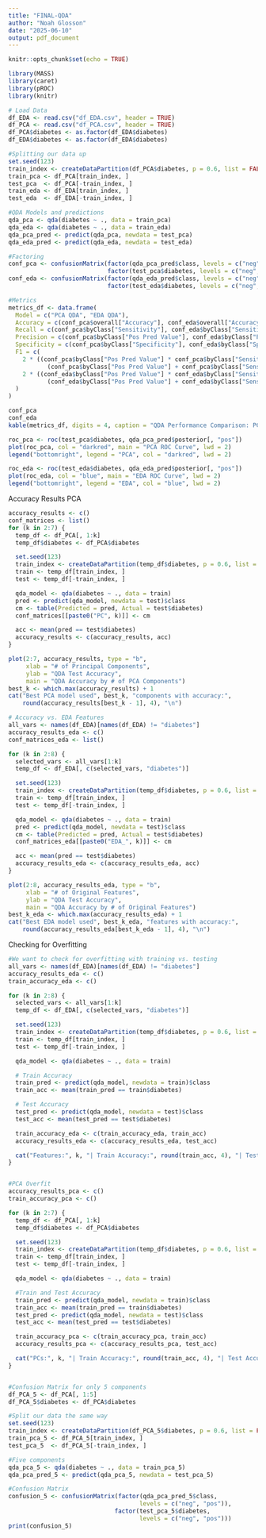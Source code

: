 ```yaml
---
title: "FINAL-QDA"
author: "Noah Glosson"
date: "2025-06-10"
output: pdf_document
---
```


```r
knitr::opts_chunk$set(echo = TRUE)
```

```r
library(MASS)
library(caret)
library(pROC)
library(knitr)

# Load Data
df_EDA <- read.csv("df_EDA.csv", header = TRUE)
df_PCA <- read.csv("df_PCA.csv", header = TRUE)
df_PCA$diabetes <- as.factor(df_EDA$diabetes)
df_EDA$diabetes <- as.factor(df_EDA$diabetes)

#Splitting our data up
set.seed(123)
train_index <- createDataPartition(df_PCA$diabetes, p = 0.6, list = FALSE)
train_pca <- df_PCA[train_index, ]
test_pca  <- df_PCA[-train_index, ]
train_eda <- df_EDA[train_index, ]
test_eda  <- df_EDA[-train_index, ]

#QDA Models and predictions
qda_pca <- qda(diabetes ~ ., data = train_pca)
qda_eda <- qda(diabetes ~ ., data = train_eda)
qda_pca_pred <- predict(qda_pca, newdata = test_pca)
qda_eda_pred <- predict(qda_eda, newdata = test_eda)

#Factoring
conf_pca <- confusionMatrix(factor(qda_pca_pred$class, levels = c("neg", "pos")),
                            factor(test_pca$diabetes, levels = c("neg", "pos")))
conf_eda <- confusionMatrix(factor(qda_eda_pred$class, levels = c("neg", "pos")),
                            factor(test_eda$diabetes, levels = c("neg", "pos")))

#Metrics
metrics_df <- data.frame(
  Model = c("PCA QDA", "EDA QDA"),
  Accuracy = c(conf_pca$overall["Accuracy"], conf_eda$overall["Accuracy"]),
  Recall = c(conf_pca$byClass["Sensitivity"], conf_eda$byClass["Sensitivity"]),
  Precision = c(conf_pca$byClass["Pos Pred Value"], conf_eda$byClass["Pos Pred Value"]),
  Specificity = c(conf_pca$byClass["Specificity"], conf_eda$byClass["Specificity"]),
  F1 = c(
    2 * ((conf_pca$byClass["Pos Pred Value"] * conf_pca$byClass["Sensitivity"]) /
           (conf_pca$byClass["Pos Pred Value"] + conf_pca$byClass["Sensitivity"])),
    2 * ((conf_eda$byClass["Pos Pred Value"] * conf_eda$byClass["Sensitivity"]) /
           (conf_eda$byClass["Pos Pred Value"] + conf_eda$byClass["Sensitivity"]))
  )
)

conf_pca
conf_eda
kable(metrics_df, digits = 4, caption = "QDA Performance Comparison: PCA vs EDA")

```

```r

roc_pca <- roc(test_pca$diabetes, qda_pca_pred$posterior[, "pos"])
plot(roc_pca, col = "darkred", main = "PCA ROC Curve", lwd = 2)
legend("bottomright", legend = "PCA", col = "darkred", lwd = 2)

roc_eda <- roc(test_eda$diabetes, qda_eda_pred$posterior[, "pos"])
plot(roc_eda, col = "blue", main = "EDA ROC Curve", lwd = 2)
legend("bottomright", legend = "EDA", col = "blue", lwd = 2)

```

Accuracy Results PCA
```r
accuracy_results <- c()
conf_matrices <- list()
for (k in 2:7) {
  temp_df <- df_PCA[, 1:k]
  temp_df$diabetes <- df_PCA$diabetes

  set.seed(123)
  train_index <- createDataPartition(temp_df$diabetes, p = 0.6, list = FALSE)
  train <- temp_df[train_index, ]
  test <- temp_df[-train_index, ]

  qda_model <- qda(diabetes ~ ., data = train)
  pred <- predict(qda_model, newdata = test)$class
  cm <- table(Predicted = pred, Actual = test$diabetes)
  conf_matrices[[paste0("PC", k)]] <- cm

  acc <- mean(pred == test$diabetes)
  accuracy_results <- c(accuracy_results, acc)
}

plot(2:7, accuracy_results, type = "b",
     xlab = "# of Principal Components",
     ylab = "QDA Test Accuracy",
     main = "QDA Accuracy by # of PCA Components")
best_k <- which.max(accuracy_results) + 1
cat("Best PCA model used", best_k, "components with accuracy:",
    round(accuracy_results[best_k - 1], 4), "\n")

```




```r
# Accuracy vs. EDA Features
all_vars <- names(df_EDA)[names(df_EDA) != "diabetes"]
accuracy_results_eda <- c()
conf_matrices_eda <- list()

for (k in 2:8) {
  selected_vars <- all_vars[1:k]
  temp_df <- df_EDA[, c(selected_vars, "diabetes")]

  set.seed(123)
  train_index <- createDataPartition(temp_df$diabetes, p = 0.6, list = FALSE)
  train <- temp_df[train_index, ]
  test <- temp_df[-train_index, ]

  qda_model <- qda(diabetes ~ ., data = train)
  pred <- predict(qda_model, newdata = test)$class
  cm <- table(Predicted = pred, Actual = test$diabetes)
  conf_matrices_eda[[paste0("EDA_", k)]] <- cm

  acc <- mean(pred == test$diabetes)
  accuracy_results_eda <- c(accuracy_results_eda, acc)
}

plot(2:8, accuracy_results_eda, type = "b",
     xlab = "# of Original Features",
     ylab = "QDA Test Accuracy",
     main = "QDA Accuracy by # of Original Features")
best_k_eda <- which.max(accuracy_results_eda) + 1
cat("Best EDA model used", best_k_eda, "features with accuracy:",
    round(accuracy_results_eda[best_k_eda - 1], 4), "\n")

```

Checking for Overfitting
```r

#We want to check for overfitting with training vs. testing
all_vars <- names(df_EDA)[names(df_EDA) != "diabetes"]
accuracy_results_eda <- c()
train_accuracy_eda <- c()

for (k in 2:8) {
  selected_vars <- all_vars[1:k]
  temp_df <- df_EDA[, c(selected_vars, "diabetes")]

  set.seed(123)
  train_index <- createDataPartition(temp_df$diabetes, p = 0.6, list = FALSE)
  train <- temp_df[train_index, ]
  test <- temp_df[-train_index, ]

  qda_model <- qda(diabetes ~ ., data = train)

  # Train Accuracy
  train_pred <- predict(qda_model, newdata = train)$class
  train_acc <- mean(train_pred == train$diabetes)

  # Test Accuracy
  test_pred <- predict(qda_model, newdata = test)$class
  test_acc <- mean(test_pred == test$diabetes)

  train_accuracy_eda <- c(train_accuracy_eda, train_acc)
  accuracy_results_eda <- c(accuracy_results_eda, test_acc)

  cat("Features:", k, "| Train Accuracy:", round(train_acc, 4), "| Test Accuracy:", round(test_acc, 4), "\n")
}


#PCA Overfit
accuracy_results_pca <- c()
train_accuracy_pca <- c()

for (k in 2:7) {
  temp_df <- df_PCA[, 1:k]
  temp_df$diabetes <- df_PCA$diabetes

  set.seed(123)
  train_index <- createDataPartition(temp_df$diabetes, p = 0.6, list = FALSE)
  train <- temp_df[train_index, ]
  test <- temp_df[-train_index, ]

  qda_model <- qda(diabetes ~ ., data = train)

  #Train and Test Accuracy
  train_pred <- predict(qda_model, newdata = train)$class
  train_acc <- mean(train_pred == train$diabetes)
  test_pred <- predict(qda_model, newdata = test)$class
  test_acc <- mean(test_pred == test$diabetes)

  train_accuracy_pca <- c(train_accuracy_pca, train_acc)
  accuracy_results_pca <- c(accuracy_results_pca, test_acc)

  cat("PCs:", k, "| Train Accuracy:", round(train_acc, 4), "| Test Accuracy:", round(test_acc, 4), "\n")
}


#Confusion Matrix for only 5 components
df_PCA_5 <- df_PCA[, 1:5]
df_PCA_5$diabetes <- df_PCA$diabetes

#Split our data the same way
set.seed(123)
train_index <- createDataPartition(df_PCA_5$diabetes, p = 0.6, list = FALSE)
train_pca_5 <- df_PCA_5[train_index, ]
test_pca_5  <- df_PCA_5[-train_index, ]

#Five components
qda_pca_5 <- qda(diabetes ~ ., data = train_pca_5)
qda_pca_pred_5 <- predict(qda_pca_5, newdata = test_pca_5)

#Confusion Matrix
confusion_5 <- confusionMatrix(factor(qda_pca_pred_5$class, 
                                     levels = c("neg", "pos")),
                              factor(test_pca_5$diabetes, 
                                     levels = c("neg", "pos")))
print(confusion_5)
```
